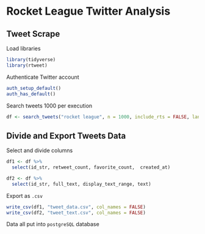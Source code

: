 # **Rocket League Twitter Analysis**

## Tweet Scrape

Load libraries

```r
library(tidyverse)
library(rtweet)
```

Authenticate Twitter account

```r
auth_setup_default()
auth_has_default()
```

Search tweets 1000 per execution

```r
df <- search_tweets("rocket league", n = 1000, include_rts = FALSE, lang = "en")
```

## Divide and Export Tweets Data

Select and divide columns

```r
df1 <- df %>%
  select(id_str, retweet_count, favorite_count,  created_at)

df2 <- df %>%
  select(id_str, full_text, display_text_range, text)
```

Export as `.csv`

```r
write_csv(df1, "tweet_data.csv", col_names = FALSE)
write_csv(df2, "tweet_text.csv", col_names = FALSE)
```

Data all put into `postgreSQL` database
